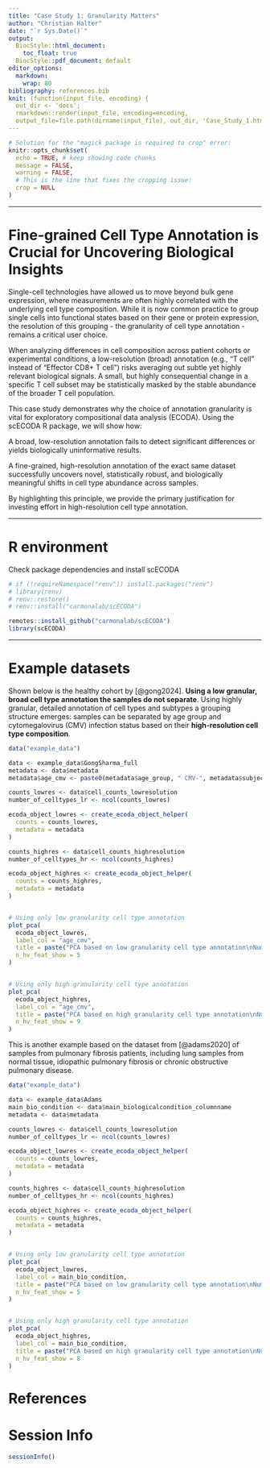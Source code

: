 ```yaml
---
title: "Case Study 1: Granularity Matters"
author: "Christian Halter"
date: "`r Sys.Date()`"
output:
  BiocStyle::html_document:
    toc_float: true
  BiocStyle::pdf_document: default
editor_options: 
  markdown: 
    wrap: 80
bibliography: references.bib
knit: (function(input_file, encoding) {
  out_dir <- 'docs';
  rmarkdown::render(input_file, encoding=encoding,
  output_file=file.path(dirname(input_file), out_dir, 'Case_Study_1.html'))})
---
```


```r
# Solution for the "magick package is required to crop" error:
knitr::opts_chunk$set(
  echo = TRUE, # keep showing code chunks
  message = FALSE, 
  warning = FALSE,
  # This is the line that fixes the cropping issue:
  crop = NULL
)
```

--------------------------------------------------------------------------------

# Fine-grained Cell Type Annotation is Crucial for Uncovering Biological Insights

Single-cell technologies have allowed us to move beyond bulk gene expression,
where measurements are often highly correlated with the underlying cell type
composition. While it is now common practice to group single cells into
functional states based on their gene or protein expression, the resolution of
this grouping - the granularity of cell type annotation - remains a critical
user choice.

When analyzing differences in cell composition across patient cohorts or
experimental conditions, a low-resolution (broad) annotation (e.g., "T cell"
instead of "Effector CD8+ T cell") risks averaging out subtle yet highly
relevant biological signals. A small, but highly consequential change in a
specific T cell subset may be statistically masked by the stable abundance of
the broader T cell population.

This case study demonstrates why the choice of annotation granularity is vital
for exploratory compositional data analysis (ECODA). Using the scECODA R
package, we will show how:

A broad, low-resolution annotation fails to detect significant differences or
yields biologically uninformative results.

A fine-grained, high-resolution annotation of the exact same dataset
successfully uncovers novel, statistically robust, and biologically meaningful
shifts in cell type abundance across samples.

By highlighting this principle, we provide the primary justification for
investing effort in high-resolution cell type annotation.

--------------------------------------------------------------------------------

# R environment

Check package dependencies and install scECODA

```r
# if (!requireNamespace("renv")) install.packages("renv")
# library(renv)
# renv::restore()
# renv::install("carmonalab/scECODA")

remotes::install_github("carmonalab/scECODA")
library(scECODA)
```

--------------------------------------------------------------------------------

# Example datasets

Shown below is the healthy cohort by [@gong2024]. **Using a low granular, broad
cell type annotation the samples do not separate**. Using highly granular,
detailed annotation of cell types and subtypes a grouping structure emerges:
samples can be separated by age group and cytomegalovirus (CMV) infection status
based on their **high-resolution cell type composition**.

```r
data("example_data")

data <- example_data$GongSharma_full
metadata <- data$metadata
metadata$age_cmv <- paste0(metadata$age_group, " CMV-", metadata$subject.cmv)

counts_lowres <- data$cell_counts_lowresolution
number_of_celltypes_lr <- ncol(counts_lowres)

ecoda_object_lowres <- create_ecoda_object_helper(
  counts = counts_lowres,
  metadata = metadata
)

counts_highres <- data$cell_counts_highresolution
number_of_celltypes_hr <- ncol(counts_highres)

ecoda_object_highres <- create_ecoda_object_helper(
  counts = counts_highres,
  metadata = metadata
)


# Using only low granularity cell type annotation
plot_pca(
  ecoda_object_lowres,
  label_col = "age_cmv",
  title = paste("PCA based on low granularity cell type annotation\nNumber of cell types:", number_of_celltypes_lr),
  n_hv_feat_show = 5
)


# Using only high granularity cell type annotation
plot_pca(
  ecoda_object_highres,
  label_col = "age_cmv",
  title = paste("PCA based on high granularity cell type annotation\nNumber of cell types:", number_of_celltypes_hr),
  n_hv_feat_show = 9
)
```

This is another example based on the dataset from [@adams2020] of samples from
pulmonary fibrosis patients, including lung samples from normal tissue,
idiopathic pulmonary fibrosis or chronic obstructive pulmonary disease.

```r
data("example_data")

data <- example_data$Adams
main_bio_condition <- data$main_biologicalcondition_columnname
metadata <- data$metadata

counts_lowres <- data$cell_counts_lowresolution
number_of_celltypes_lr <- ncol(counts_lowres)

ecoda_object_lowres <- create_ecoda_object_helper(
  counts = counts_lowres,
  metadata = metadata
)

counts_highres <- data$cell_counts_highresolution
number_of_celltypes_hr <- ncol(counts_highres)

ecoda_object_highres <- create_ecoda_object_helper(
  counts = counts_highres,
  metadata = metadata
)


# Using only low granularity cell type annotation
plot_pca(
  ecoda_object_lowres,
  label_col = main_bio_condition,
  title = paste("PCA based on low granularity cell type annotation\nNumber of cell types:", number_of_celltypes_lr),
  n_hv_feat_show = 5
)


# Using only high granularity cell type annotation
plot_pca(
  ecoda_object_highres,
  label_col = main_bio_condition,
  title = paste("PCA based on high granularity cell type annotation\nNumber of cell types:", number_of_celltypes_hr),
  n_hv_feat_show = 8
)
```

# References

# Session Info

```r
sessionInfo()
```
